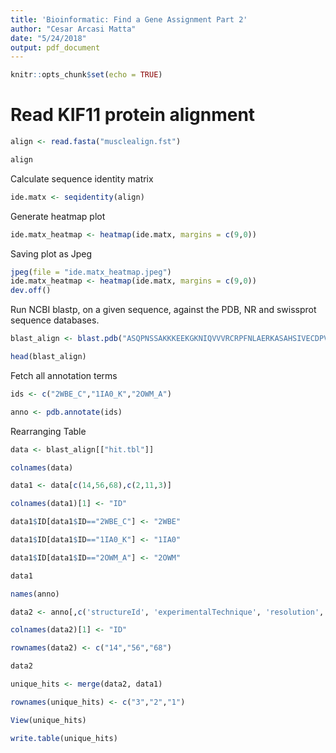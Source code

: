 ```yaml
---
title: 'Bioinformatic: Find a Gene Assignment Part 2'
author: "Cesar Arcasi Matta"
date: "5/24/2018"
output: pdf_document
---
```


```r
knitr::opts_chunk$set(echo = TRUE)
```

# Read KIF11 protein alignment  
```r
align <- read.fasta("musclealign.fst")

align
```

Calculate sequence identity matrix
```r
ide.matx <- seqidentity(align)
```

Generate heatmap plot
```r
ide.matx_heatmap <- heatmap(ide.matx, margins = c(9,0))
```

Saving plot as Jpeg
```r
jpeg(file = "ide.matx_heatmap.jpeg")
ide.matx_heatmap <- heatmap(ide.matx, margins = c(9,0))
dev.off()  
```

Run NCBI blastp, on a given sequence, against the PDB, NR and swissprot sequence databases.
```r
blast_align <- blast.pdb("ASQPNSSAKKKEEKGKNIQVVVRCRPFNLAERKASAHSIVECDPVRKEVSVRTGGLADKSSRKTYTFDMVFGASTKQIDVYRSVVCPILDEVIMGYNCTIFAYGQTGTGKTFTMEGERSPNEEYTWEEDPLAGIIPRTLHQIFEKLTDNGTEFSVKVSLLEIYNEELF", database = "pdb", time.out = NULL, chain.single=TRUE)

head(blast_align)
```

Fetch all annotation terms
```r
ids <- c("2WBE_C","1IA0_K","2OWM_A")

anno <- pdb.annotate(ids)
```

Rearranging Table
```r
data <- blast_align[["hit.tbl"]]

colnames(data)

data1 <- data[c(14,56,68),c(2,11,3)]

colnames(data1)[1] <- "ID"

data1$ID[data1$ID=="2WBE_C"] <- "2WBE"

data1$ID[data1$ID=="1IA0_K"] <- "1IA0"

data1$ID[data1$ID=="2OWM_A"] <- "2OWM"

data1

names(anno)

data2 <- anno[,c('structureId', 'experimentalTechnique', 'resolution', 'source')]

colnames(data2)[1] <- "ID"

rownames(data2) <- c("14","56","68")

data2

unique_hits <- merge(data2, data1)

rownames(unique_hits) <- c("3","2","1")

View(unique_hits)
```

```r
write.table(unique_hits)
```
